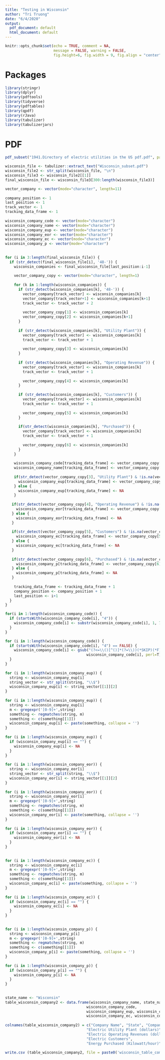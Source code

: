 ```yaml
---        
title: "Testing in Wisconsin"        
author: "Tri Truong"        
date: "6/4/2020"        
output:         
  pdf_document: default        
  html_document: default        
---        
```

         
```r
knitr::opts_chunk$set(echo = TRUE, comment = NA,         
                      message = FALSE, warning = FALSE,        
                      fig.height=6, fig.width = 9, fig.align = "center")        
```        
         
# Packages        
         
```r
library(stringr)        
library(dplyr)        
library(pdftools)        
library(tidyverse)        
library(pdftables)        
library(qpdf)        
library(rJava)        
library(tabulizer)        
library(tabulizerjars)        
```        
         
# PDF        
         
```r
pdf_subset("1941.Directory of electric utilities in the US pdf.pdf", page= 944:981, output= "Wisconsin_subset.pdf")        
```        
         
         
```r
wisconsin_file <- tabulizer::extract_text("Wisconsin_subset.pdf")        
wisconsin_file2 <- str_split(wisconsin_file, "\n")        
wisconsin_file3 <- wisconsin_file2[[1]]        
final_wisconsin_file <- wisconsin_file3[300:length(wisconsin_file3)]        
```        
     
   
         
```r
vector_company <- vector(mode="character", length=11)        
         
company_position <- 1        
last_position <- 1        
track_vector <- 1        
tracking_data_frame <- 1        
         
wisconsin_company_code <- vector(mode="character")        
wisconsin_company_name <- vector(mode="character")        
wisconsin_company_eup <- vector(mode="character")        
wisconsin_company_eor <- vector(mode="character")        
wisconsin_company_ec <- vector(mode="character")        
wisconsin_company_p <- vector(mode="character")        
         
         
for (i in 3:length(final_wisconsin_file)) {        
  if (str_detect(final_wisconsin_file[i], '48-')) {        
    wisconsin_companies <- final_wisconsin_file[last_position:i-1]        
            
    vector_company_copy <- vector(mode="character", length=1)        
            
    for (k in 1:length(wisconsin_companies)) {        
      if (str_detect(wisconsin_companies[k], '48-')) {        
        vector_company[track_vector] <- wisconsin_companies[k]        
        vector_company[track_vector+1] <- wisconsin_companies[k+1]        
        track_vector <- track_vector + 2        
                
        vector_company_copy[1] <- wisconsin_companies[k]        
        vector_company_copy[2] <- wisconsin_companies[k+1]        
      }        
              
      if (str_detect(wisconsin_companies[k], "Utility Plant")) {        
        vector_company[track_vector] <- wisconsin_companies[k]        
        track_vector <- track_vector + 1        
                
        vector_company_copy[3] <- wisconsin_companies[k]        
      }        
              
      if (str_detect(wisconsin_companies[k], "Operating Revenue")) {        
        vector_company[track_vector] <- wisconsin_companies[k]        
        track_vector <- track_vector + 1        
                
        vector_company_copy[4] <- wisconsin_companies[k]        
      }        
              
      if (str_detect(wisconsin_companies[k], "Customers")) {        
        vector_company[track_vector] <- wisconsin_companies[k]        
        track_vector <- track_vector + 1        
                
        vector_company_copy[5] <- wisconsin_companies[k]        
      }        
              
      if(str_detect(wisconsin_companies[k], "Purchased")) {        
        vector_company[track_vector] <- wisconsin_companies[k]        
        track_vector <- track_vector + 1        
                
        vector_company_copy[6] <- wisconsin_companies[k]        
      }        
    }        
           
    wisconsin_company_code[tracking_data_frame] <- vector_company_copy[1]        
    wisconsin_company_name[tracking_data_frame] <- vector_company_copy[2]        
            
    if(str_detect(vector_company_copy[3], "Utility Plant") & !is.na(vector_company_copy[3])) {        
      wisconsin_company_eup[tracking_data_frame] <- vector_company_copy[3]        
    } else {        
      wisconsin_company_eup[tracking_data_frame] <- NA        
    }        
            
   if(str_detect(vector_company_copy[4], "Operating Revenue") & !is.na(vector_company_copy[4])) {        
     wisconsin_company_eor[tracking_data_frame] <- vector_company_copy[4]        
   } else {        
     wisconsin_company_eor[tracking_data_frame] <- NA        
   }        
         
   if(str_detect(vector_company_copy[5], "Customers") & !is.na(vector_company_copy[5])) {        
     wisconsin_company_ec[tracking_data_frame] <- vector_company_copy[5]        
   } else {        
     wisconsin_company_ec[tracking_data_frame] <- NA        
   }        
         
   if(str_detect(vector_company_copy[6], "Purchased") & !is.na(vector_company_copy[6])) {        
     wisconsin_company_p[tracking_data_frame] <- vector_company_copy[6]        
   } else {        
     wisconsin_company_p[tracking_data_frame] <- NA        
   }        
         
    tracking_data_frame <- tracking_data_frame + 1        
    company_position <- company_position + 1        
    last_position <- i+1        
  }        
}        
```        
         
```r
for(i in 1:length(wisconsin_company_code)) {  
  if (startsWith(wisconsin_company_code[i], "4")) {  
    wisconsin_company_code[i] <- substr(wisconsin_company_code[i], 1, 7)  
  }  
}  
```  
         
         
```r
for (i in 1:length(wisconsin_company_code)) {        
  if (startsWith(wisconsin_company_code[i], "4") == FALSE) {        
    wisconsin_company_code[i] <- gsub("(?<=\\()[^()]*(?=\\))(*SKIP)(*F)|.", "",         
                                     wisconsin_company_code[i], perl=T)        
  }        
}        
         
for (i in 1:length(wisconsin_company_eup)) {        
  string <- wisconsin_company_eup[i]        
  string_vector <- str_split(string, "\\$")        
  wisconsin_company_eup[i] <- string_vector[[1]][2]        
}        
         
for (i in 1:length(wisconsin_company_eup)) {        
  string <- wisconsin_company_eup[i]        
  m <- gregexpr('[0-9]+',string)        
  something <- regmatches(string, m)        
  something <- c(something[[1]])        
  wisconsin_company_eup[i] <- paste(something, collapse = '')        
}        
         
for (i in 1:length(wisconsin_company_eup)) {        
  if (wisconsin_company_eup[i] == "") {        
    wisconsin_company_eup[i] <- NA        
  }        
}        
         
for (i in 1:length(wisconsin_company_eor)) {        
  string <- wisconsin_company_eor[i]        
  string_vector <- str_split(string, "\\$")        
  wisconsin_company_eor[i] <- string_vector[[1]][2]        
}        
         
for (i in 1:length(wisconsin_company_eor)) {        
  string <- wisconsin_company_eor[i]        
  m <- gregexpr('[0-9]+',string)        
  something <- regmatches(string, m)        
  something <- c(something[[1]])        
  wisconsin_company_eor[i] <- paste(something, collapse = '')        
}        
         
for (i in 1:length(wisconsin_company_eor)) {        
  if (wisconsin_company_eor[i] == "") {        
    wisconsin_company_eor[i] <- NA        
  }        
}        
         
         
for (i in 1:length(wisconsin_company_ec)) {        
  string <- wisconsin_company_ec[i]        
  m <- gregexpr('[0-9]+',string)        
  something <- regmatches(string, m)        
  something <- c(something[[1]])        
  wisconsin_company_ec[i] <- paste(something, collapse = '')        
}        
         
for (i in 1:length(wisconsin_company_ec)) {        
  if (wisconsin_company_ec[i] == "") {        
    wisconsin_company_ec[i] <- NA        
  }        
}        
         
         
for (i in 1:length(wisconsin_company_p)) {        
  string <- wisconsin_company_p[i]        
  m <- gregexpr('[0-9]+',string)        
  something <- regmatches(string, m)        
  something <- c(something[[1]])        
  wisconsin_company_p[i] <- paste(something, collapse = '')        
}        
         
for (i in 1:length(wisconsin_company_p)) {        
  if (wisconsin_company_p[i] == "") {        
    wisconsin_company_p[i] <- NA        
  }        
}        
         
         
state_name <- "Wisconsin"        
table_wisconsin_company2 <- data.frame(wisconsin_company_name, state_name,         
                                     wisconsin_company_code,         
                                     wisconsin_company_eup, wisconsin_company_eor,        
                                     wisconsin_company_ec, wisconsin_company_p)        
         
colnames(table_wisconsin_company2) = c("Company Name", "State", "Company Code",         
                                     "Electric Utility Plant (dollars)",         
                                     "Electric Operating Revenues (dollars)",        
                                     "Electric Customers",         
                                     "Energy Purchased (Kilowatt/hour)")        
         
write.csv (table_wisconsin_company2, file = paste0('wisconsin_table_company_1941', '.csv'))        
```        
 
 